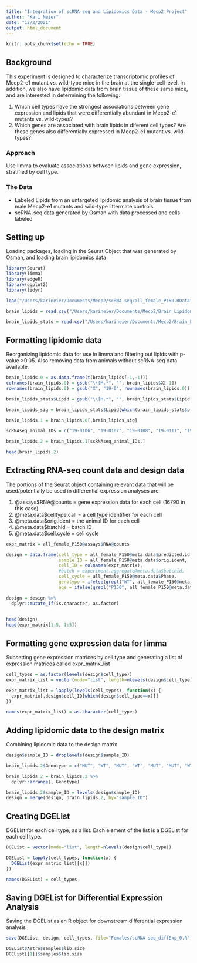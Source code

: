 ```yaml
---
title: "Integration of scRNA-seq and Lipidomics Data - Mecp2 Project"
author: "Kari Neier"
date: "12/2/2021"
output: html_document
---
```


```r
knitr::opts_chunk$set(echo = TRUE)

```

## Background

This experiment is designed to characterize transcriptomic profiles of Mecp2-e1 mutant vs. wild-type mice in the brain at the single-cell level. In addition, we also have lipidomic data from brain tissue of these same mice, and are interested in determining the following:

1) Which cell types have the strongest associations between gene expression and lipids that were differentially abundant in Mecp2-e1 mutants vs. wild-types?
2) Which genes are associated with brain lipids in diferent cell types? Are these genes also differentially expressed in Mecp2-e1 mutant vs. wild-types?

### Approach

Use limma to evaluate associations between lipids and gene expression, stratified by cell type. 

### The Data

- Labeled Lipids from an untargeted lipidomic analysis of brain tissue from male Mecp2-e1 mutants and wild-type littermate controls
- scRNA-seq data generated by Osman with data processed and cells labeled 

## Setting up

Loading packages, loading in the Seurat Object that was generated by Osman, and loading brain lipidomics data

```r
library(Seurat)
library(limma)
library(edgeR)
library(ggplot2)
library(tidyr)

load("/Users/karineier/Documents/Mecp2/scRNA-seq/all_female_P150.RData")

brain_lipids = read.csv("/Users/karineier/Documents/Mecp2/Brain_Lipidomics/Females_Brain_Semiquant_data_filtered_normalized.csv")

brain_lipids_stats = read.csv("/Users/karineier/Documents/Mecp2/Brain_Lipidomics/Females_filtered_semiquant_t_test_annotated.csv") # contains p-values and FDRs for brain lipids in females

```

## Formatting lipidomic data

Reorganizing lipidomic data for use in limma and filtering out lipids with p-value >0.05. Also removing data from animals without scRNA-seq data available.

```r
brain_lipids.0 = as.data.frame(t(brain_lipids[-1,-1]))
colnames(brain_lipids.0) = gsub("\\[M.*", "", brain_lipids$X[-1])
rownames(brain_lipids.0) = gsub("X", "19-0", rownames(brain_lipids.0))

brain_lipids_stats$Lipid = gsub("\\[M.*", "", brain_lipids_stats$Lipid)

brain_lipids_sig = brain_lipids_stats$Lipid[which(brain_lipids_stats$p.value<0.05)]

brain_lipids.1 = brain_lipids.0[,brain_lipids_sig]

scRNAseq_animal_IDs = c("19-0106", "19-0107", "19-0108", "19-0111", "19-0132", "19-0133", "19-0134", "19-0136") #hard coded

brain_lipids.2 = brain_lipids.1[scRNAseq_animal_IDs,]

head(brain_lipids.2)

```

## Extracting RNA-seq count data and design data

The portions of the Seurat object containing relevant data that will be used/potentially be used in differential expression analyses are:

1) @assays$RNA@counts = gene expression data for each cell (16790 in this case)
2) @meta.data$celltype.call = a cell type identifier for each cell 
3) @meta.data$orig.ident = the animal ID for each cell
4) @meta.data$batchid = batch ID
5) @meta.data$cell.cycle = cell cycle

```r

expr_matrix = all_female_P150@assays$RNA@counts

design = data.frame(cell_type = all_female_P150@meta.data$predicted.id, 
                    sample_ID = all_female_P150@meta.data$orig.ident,
                    cell_ID = colnames(expr_matrix),
                    #batch = experiment.aggregate@meta.data$batchid,
                    cell_cycle = all_female_P150@meta.data$Phase,
                    genotype = ifelse(grepl("WT", all_female_P150@meta.data$orig.ident)=="TRUE", "WT", "MUTANT"),
                    age = ifelse(grepl("P150", all_female_P150@meta.data$orig.ident)=="TRUE", "P150", "other"))

design = design %>%
  dplyr::mutate_if(is.character, as.factor)
  

head(design)
head(expr_matrix[1:5, 1:5])
```
## Formatting gene expression data for limma

Subsetting gene expression matrices by cell type and generating a list of expression matrices called expr_matrix_list

``` r

cell_types = as.factor(levels(design$cell_type))
expr_matrix_list = vector(mode="list", length=nlevels(design$cell_type))

expr_matrix_list = lapply(levels(cell_types), function(x) {
  expr_matrix[,design$cell_ID[which(design$cell_type==x)]]
})

names(expr_matrix_list) = as.character(cell_types)

```

## Adding lipidomic data to the design matrix

Combining lipidomic data to the design matrix 

``` r

design$sample_ID = droplevels(design$sample_ID)

brain_lipids.2$Genotype = c("MUT", "WT", "MUT", "WT", "MUT", "MUT", "WT", "WT") #hard coded

brain_lipids.2 = brain_lipids.2 %>%
  dplyr::arrange(, Genotype)

brain_lipids.2$sample_ID = levels(design$sample_ID)
design = merge(design, brain_lipids.2, by="sample_ID")

```

## Creating DGEList 
DGEList for each cell type, as a list. Each element of the list is a DGEList for each cell type.

``` r

DGEList = vector(mode="list", length=nlevels(design$cell_type))

DGEList = lapply(cell_types, function(x) {
  DGEList(expr_matrix_list[[x]])
})

names(DGEList) = cell_types

```

## Saving DGEList for Differential Expression Analysis 
Saving the DGEList as an R object for downstream differential expression analysis

``` r

save(DGEList, design, cell_types, file="Females/scRNA-seq_diffExp_0.R")


```


``` r

DGEList$Astro$samples$lib.size
DGEList[[1]]$samples$lib.size

```


